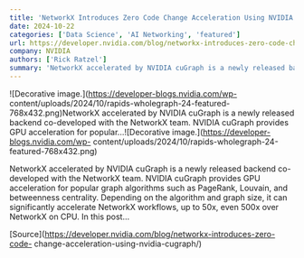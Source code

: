 ```yaml
---
title: 'NetworkX Introduces Zero Code Change Acceleration Using NVIDIA cuGraph'
date: 2024-10-22
categories: ['Data Science', 'AI Networking', 'featured']
url: https://developer.nvidia.com/blog/networkx-introduces-zero-code-change-acceleration-using-nvidia-cugraph/
company: NVIDIA
authors: ['Rick Ratzel']
summary: 'NetworkX accelerated by NVIDIA cuGraph is a newly released backend co-developed with the NetworkX team. NVIDIA cuGraph provides GPU acceleration for popular...'
---
```



![Decorative image.](https://developer-blogs.nvidia.com/wp-
content/uploads/2024/10/rapids-wholegraph-24-featured-768x432.png)NetworkX
accelerated by NVIDIA cuGraph is a newly released backend co-developed with
the NetworkX team. NVIDIA cuGraph provides GPU acceleration for
popular...![Decorative image.](https://developer-blogs.nvidia.com/wp-
content/uploads/2024/10/rapids-wholegraph-24-featured-768x432.png)

NetworkX accelerated by NVIDIA cuGraph is a newly released backend co-
developed with the NetworkX team. NVIDIA cuGraph provides GPU acceleration for
popular graph algorithms such as PageRank, Louvain, and betweenness
centrality. Depending on the algorithm and graph size, it can significantly
accelerate NetworkX workflows, up to 50x, even 500x over NetworkX on CPU. In
this post…

[Source](https://developer.nvidia.com/blog/networkx-introduces-zero-code-
change-acceleration-using-nvidia-cugraph/)

